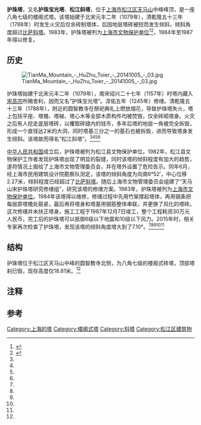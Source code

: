 {{文物保护单位
| 级别 = 省级
| 省区市 = 上海市
| 名称 = 护珠塔
| 图片 = Huzhuta.JPG
| 编号 = 2-16
| 分类 = 古建筑
| 时代 = 南宋元丰二年(1079年)或1137年
| 所在 = [[上海市|上海市]][[松江区|松江区]]
| 登录 = 1983年3月16日
}}
'''护珠塔'''，又名'''护珠宝光塔'''、'''松江斜塔'''，位于[[上海市|上海市]][[松江区|松江区]][[天马山|天马山]]中峰峰顶，是一座八角七级的楼阁式塔。该塔始建于北宋元丰二年（1079年），清乾隆五十三年（1788年）时发生火灾后仅余砖制塔体，后因地层塔砖被挖而发生倾斜，倾斜角度超过[[比萨斜塔|比萨斜塔]]。1983年，护珠塔被列为[[上海市文物保护单位|上海市文物保护单位]]<ref>{{Cite book|title=上海百处名人故居品鉴|last=上海市文化广播影视管理局，上海市文物局编|first=|publisher=上海：[[上海书店出版社|上海书店出版社]]|year=2014.06|isbn=978-7-5458-0839-1|location=|pages=349}}</ref><ref>{{Cite book|title=中国文物地图集 上海分册|last=国家文物局主编|publisher=北京：[[中华地图学社|中华地图学社]]|year=2017.01|isbn=978-7-80031-643-2|pages=136-140}}</ref>，1984年至1987年得以修复。
==历史==

[[File:TianMa_Mountain_-_HuZhu_Toier_-_20141005_-_03.jpg|thumb]]

护珠塔始建于北宋元丰二年（1079年），南宋绍兴二十七年（1157年）时塔内藏入[[宋高宗|宋高宗]]所赐舍利{{efn|1=这个时间也被部分说法当做塔的建成时间<ref name="one"/>。}}，因而又名“护珠宝光塔”。淳佑五年（1245年）修缮。清乾隆五十三年（1788年），附近的圆智教寺在祭祀典礼上燃放烟花，导致护珠塔失火，塔上包括平座、塔檐、塔梯、塔心木等全部木质构件均被焚毁，仅余砖砌塔身。火灾之后有人挖走底层塔砖，以攫取砖缝内的钱币，多年后塔的地层一角被完全拆毁，形成一个直径达2米的大洞，同时塔基三分之一的基石也被拆毁，进而导致塔身发生倾斜。该塔故而得名“松江斜塔”。<ref name="one"/><ref name="two"/><ref name="three"/><ref name="six"/>{{r|five|page=67}}

[[中华人民共和国|中华人民共和国]]成立后，护珠塔被列为松江县文物保护单位。1982年，松江县文物保护工作者发现护珠塔出现了明显的裂缝，同时该塔的倾斜程度有加大的趋势，遂将情况上报给了上海市文物管理委员会，并在塔外设置了危险告示。同年6月，经上海市民用建筑设计院勘察队测定，该塔的倾斜角度为向南6°52′，中心位移2.27米，倾斜程度已经超过了[[比萨斜塔|比萨斜塔]]{{efn|1=关于塔身斜而不倒的原因有多种说法，其中包括“塔身相对密实，重心并未偏出”和“塔基依托下方的山岩，足以稳定塔身”等原因<ref name="six"/>。}}。随后上海市文物管理委员会组建了“天马山宋护珠塔研究修缮组”，研究该塔的修缮方案。1983年，护珠塔被列为[[上海市文物保护单位|上海市文物保护单位]]。1984年该塔得以维修，修缮过程中先用竹架撑起塔体，再用钢条把每层原塔檐处箍紧，最后再将塔身和塔基用钢筋整体串联，并更换了风化的塔砖。这次修缮并未扶正塔身。施工工程于1987年12月7日竣工，整个工程耗资30万元人民币，完工后的护珠塔可以抵御6级以下地震和10级以下风力。2015年时，相关专家再次检查了护珠塔，发现该塔的倾斜角度增大到了7.10°。<ref name="one"/><ref name="two"/><ref name="three"/><ref name="four"/>{{r|five|page=67-69}}<ref name="seven"/>

==结构==
护珠塔位于松江区天马山中峰的圆智教寺北侧，为八角七级的楼阁式砖塔，顶部塔刹已毁，现存高度仅18.81米。<ref name="one"/>
==注释==
{{notelist}}
==参考==
{{reflist|2|refs=
<ref name="one">{{cite news |language = zh-cn |url = http://www.shtong.gov.cn/newsite/node2/node2245/node4467/node20332/node20424/node63794/userobject1ai15820.html |title = 上海文物博物馆志·第一编 文物古迹·第六章 建筑·第一节 塔·华严塔 |publisher = 上海地方志办公室 |date = 2015-03-28 |accessdate = 2018-02-09 |archive-date = 2014-07-14 |archive-url = https://web.archive.org/web/20140714212344/http://www.shtong.gov.cn/newsite/node2/node2245/node4467/node20332/node20424/node63794/userobject1ai15820.html |dead-url = no }}</ref>
<ref name="two">{{cite news |language = zh-cn |url = http://www.shtong.gov.cn/newsite/node2/node2245/node75195/node75200/node75235/node75247/userobject1ai91027.html |title = 上海宗教志·第一编 佛教·第二章 塔、碑、幢、寺藏文物·第一节 塔·护珠塔 |publisher = 上海地方志办公室 |date = 2015-03-28 |accessdate = 2018-02-09 |archive-date = 2015-04-02 |archive-url = https://web.archive.org/web/20150402160839/http://www.shtong.gov.cn/newsite/node2/node2245/node75195/node75200/node75235/node75247/userobject1ai91027.html |dead-url = no }}</ref>
<ref name="three">{{cite news |language = zh-cn |url = http://www.shtong.gov.cn/newsite/node2/node4/node2250/songjiang/node47261/node47266/node61842/userobject1ai33584.html |title = 松江县志·第二十五卷 文物古迹·第二章 古建筑·第一节 幢、塔·护珠塔 |publisher = 上海地方志办公室 |date = 2015-03-28 |accessdate = 2018-02-09 |archive-date = 2015-04-02 |archive-url = https://web.archive.org/web/20150402162541/http://www.shtong.gov.cn/newsite/node2/node4/node2250/songjiang/node47261/node47266/node61842/userobject1ai33584.html |dead-url = no }}</ref>
<ref name="four">{{cite news |language = zh-cn |url = http://www.shtong.gov.cn/newsite/node2/node2245/node70862/node70872/node70941/node70945/userobject1ai73759.html |title = 上海地名志·第六篇 经济文化地名·第二章 文化类·第四节 古建筑·护珠塔 |publisher = 上海地方志办公室 |date = 2015-03-28 |accessdate = 2018-02-09 |archive-date = 2015-09-24 |archive-url = https://web.archive.org/web/20150924124931/http://www.shtong.gov.cn/newsite/node2/node2245/node70862/node70872/node70941/node70945/userobject1ai73759.html |dead-url = no }}</ref>
<ref name="five">{{Cite book | editor = 何惠明 | title = 话说上海·松江卷 | location = 上海 | publisher = 上海文化出版社 | date = 2010-03-01 | pages =199 | ISBN = 978-7-80740-468-2 | accessdate = 2018-03-20 | quote = }}</ref>
<ref name="six">{{cite journal zh |author = 应朝 |date=1985-01 |title=松江斜塔——比“比萨斜塔”更早、更斜的古塔 |journal=古建园林技术 |volume= |issue= |pages=28-30 |id= |url= |accessdate=2015-01-28 |quote= }}</ref>
<ref name="seven">{{cite news |language = zh-cn |url = http://finance.ce.cn/rolling/201506/15/t20150615_5642098.shtml |title = 上海北宋斜塔倾斜度增至7.10° 比萨斜塔斜1°多 |publisher = 光明日报 |date = 2015-06-15 |accessdate = 2018-02-09 |archive-date = 2020-02-24 |archive-url = https://web.archive.org/web/20200224065656/http://finance.ce.cn/rolling/201506/15/t20150615_5642098.shtml |dead-url = no }}</ref>
}}
{{上海市文物保护单位}}

[[Category:上海的塔|Category:上海的塔]]
[[Category:楼阁式塔|Category:楼阁式塔]]
[[Category:斜塔|Category:斜塔]]
[[Category:松江区建筑物|Category:松江区建筑物]]